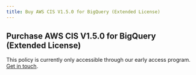 ```yaml
---
title: Buy AWS CIS V1.5.0 for BigQuery (Extended License)
---
```


## Purchase AWS CIS V1.5.0 for BigQuery (Extended License)

This policy is currently only accessible through our early access program. [Get in touch](/contact-policies).
